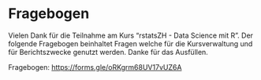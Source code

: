 # Fragebogen 

Vielen Dank für die Teilnahme am Kurs "rstatsZH - Data Science mit R". Der folgende Fragebogen beinhaltet Fragen welche für die Kursverwaltung und für Berichtszwecke genutzt werden. Danke für das Ausfüllen.

Fragebogen: <https://forms.gle/oRKgrm68UV17vUZ6A>